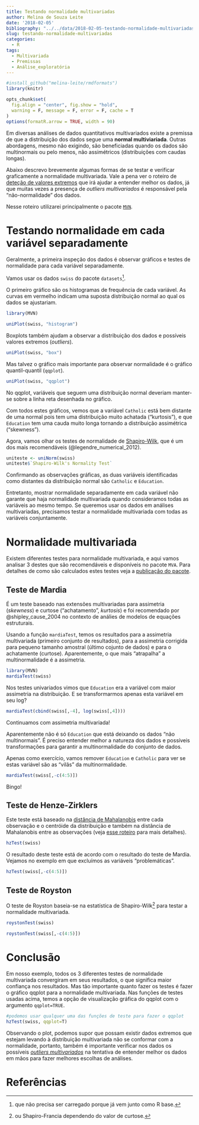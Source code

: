 ```yaml
---
title: Testando normalidade multivariadas
author: Melina de Souza Leite
date: '2018-02-05'
bibliography: "../../data/2018-02-05-testando-normalidade-multivariadas/refs.bib"
slug: testando-normalidade-multivariadas
categories:
  - R
tags:
  - Multivariada
  - Premissas
  - Análise_exploratória
---
```


```r
#install_github("melina-leite/rmdformats")
library(knitr)

opts_chunk$set(
  fig.align = "center", fig.show = "hold",
  warning = F, message = F, error = F, cache = T
)
options(formatR.arrow = TRUE, width = 90)
```

Em diversas análises de dados quantitativos multivariados existe a premissa de que a distribuição dos dados segue uma **normal multiviariada**. Outras abordagens, mesmo não exigindo, são beneficiadas quando os dados são multinormais ou pelo menos, não assimétricos (distribuições com caudas longas).

Abaixo descrevo brevemente algumas formas de se testar e verificar graficamente a normalidade multivariada. Vale a pena ver o roteiro de [deteção de valores extremos](http://rpubs.com/melinatarituba/356726) que irá ajudar a entender melhor os dados, já que muitas vezes a presença de _outliers multivariados_ é responsável pela "não-normalidade" dos dados.

Nesse roteiro utilizarei principalmente o pacote [`MVN`](https://pdfs.semanticscholar.org/5508/25b2681f1cc067c66df6ddbd62c74b441869.pdf?_ga=2.25175998.286279602.1517010562-1528935492.1517010562).

# Testando normalidade em cada variável separadamente

Geralmente, a primeira inspeção dos dados é observar gráficos e testes de normalidade para cada variável separadamente. 

Vamos usar os dados `swiss`  do pacote `datasets`[^1].

[^1]: que não precisa ser carregado porque já vem junto como R base.


O primeiro gráfico são os histogramas de frequência de cada variável. As curvas em vermelho indicam uma suposta distribuição normal ao qual os dados se ajustariam.

```r
library(MVN)

uniPlot(swiss, "histogram")
```

Boxplots também ajudam a observar a distribuição dos dados e possíveis valores extremos (_outliers_).
```r
uniPlot(swiss, "box")
```

Mas talvez o gráfico mais importante para observar normalidade é o gráfico quantil-quantil (`qqplot`).

```r
uniPlot(swiss, "qqplot")
```


No qqplot, variáveis que seguem uma distribuição normal deveriam manter-se sobre a linha reta desenhada no gráfico. 

Com todos estes gráficos, vemos que a variável `Catholic` está bem distante de uma normal pois tem uma distribuição muito achatada ("kurtosis"), e que `Education` tem uma cauda muito longa tornando a distribuição assimétrica ("skewness").

Agora, vamos olhar os testes de normalidade de [Shapiro-Wilk](https://en.wikipedia.org/wiki/Shapiro%E2%80%93Wilk_test), que é um dos mais recomendáveis (@legendre_numerical_2012).
```r
uniteste <- uniNorm(swiss)
uniteste$`Shapiro-Wilk's Normality Test`
```

Confirmando as observações gráficas, as duas variáveis identificadas como distantes da distribuição normal são `Catholic` e `Education`. 

Entretanto, mostrar normalidade separadamente em cada variável não garante que haja normalidade multivariada quando consideramos todas as variáveis ao mesmo tempo. Se queremos usar os dados em análises multivariadas, precisamos testar a normalidade multivariada com todas as variáveis conjuntamente.

# Normalidade multivariada

Existem diferentes testes para normalidade multivariada, e aqui vamos analisar 3 destes que são recomendáveis e disponíveis no pacote `MVA`. Para detalhes de como são calculados estes testes veja a [publicação do pacote](https://pdfs.semanticscholar.org/5508/25b2681f1cc067c66df6ddbd62c74b441869.pdf?_ga=2.25175998.286279602.1517010562-1528935492.1517010562).


## Teste de Mardia

É um teste baseado nas extensões multivariadas para assimetria (_skewness_) e curtose ("achatamento", _kurtosis_) e foi recomendado por @shipley_cause_2004 no contexto de análies de modelos de equações estruturais.

Usando a função `mardiaTest`, temos os resultados para a assimetria multivariada (primeiro conjunto de resultados), para a assimetria corrigida para pequeno tamanho amostral (último cojunto de dados) e para o achatamente (curtose). Aparentemente, o que mais "atrapalha" a multinormalidade é a assimetria.

```r
library(MVN)
mardiaTest(swiss)
```

Nos testes univariados vimos que `Education` era a variável com maior assimetria na distribuição. E se transformarmos apenas esta variável em seu log?

```r
mardiaTest(cbind(swiss[,-4], log(swiss[,4])))
```

Continuamos com assimetria multivariada! 

Aparentemente não é só `Education` que está deixando os dados "não multinormais". É preciso entender melhor a natureza dos dados e possíveis transformações para garantir a multinormalidade do conjunto de dados.

Apenas como exercício, vamos remover `Education` e `Catholic` para ver se estas variável são as "vilãs" da multinormalidade.

```r
mardiaTest(swiss[,-c(4:5)])
```

Bingo!

## Teste de Henze-Zirklers

Este teste está baseado na [distância de Mahalanobis](https://en.wikipedia.org/wiki/Mahalanobis_distance) entre cada observação e o centróide da distribuição e também na distância de Mahalanobis entre as observações (veja [esse roteiro](http://rpubs.com/melinatarituba/356726) para mais detalhes).

```r
hzTest(swiss)
```

O resultado deste teste está de acordo com o resultado do teste de Mardia. Vejamos no exemplo em que excluímos as variáveis "problemáticas".

```r
hzTest(swiss[,-c(4:5)])
```


## Teste de Royston

O teste de Royston baseia-se na estatística de Shapiro-Wilk[^2] para testar a normalidade multivariada. 

[^2]: ou Shapiro-Francia dependendo do valor de curtose.

```r
roystonTest(swiss)
```

```r
roystonTest(swiss[,-c(4:5)])
```


# Conclusão

Em nosso exemplo, todos os 3 diferentes testes de normalidade multivariada convergiram em seus resultados, o que significa maior confiança nos resultados. Mas tão importante quanto fazer os testes é fazer o gráfico qqplot para a normalidade multivariada. Nas funções de testes usadas acima, temos a opção de visualização gráfica do qqplot com o argumento `qqplot=TRUE`.

```r
#podemos usar qualquer uma das funções de teste para fazer o qqplot
hzTest(swiss, qqplot=T)
```

Observando o plot, podemos supor que possam existir dados extremos que estejam levando à distribuição multivariada não se conformar com a normalidade, portanto, também é importante verificar nos dados os possíveis [_outliers multivariados_](http://rpubs.com/melinatarituba/356726) na tentativa de entender melhor os dados em mãos para fazer melhores escolhas de análises. 


# Referências


